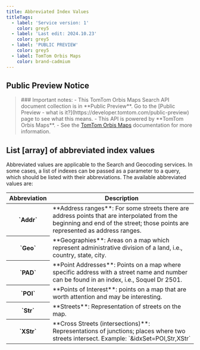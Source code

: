 ```yaml
---
title: Abbreviated Index Values
titleTags:
  - label: 'Service version: 1'
    color: grey5
  - label: 'Last edit: 2024.10.23'
    color: grey5
  - label: 'PUBLIC PREVIEW'
    color: grey5
  - label: TomTom Orbis Maps
    color: brand-cadmium
---
```


## Public Preview Notice  

<Blockquote type="announcement" hasIcon> 
### Important notes:
- This TomTom Orbis Maps Search API document collection is in **Public Preview**. Go to the  [Public Preview - what is it?](https://developer.tomtom.com/public-preview)  page to see what this means.
- This API is powered by **TomTom Orbis Maps**.
- See the <a href="https://developer.tomtom.com/tomtom-orbis-maps/documentation/introduction">TomTom Orbis Maps</a> documentation for more information.
</Blockquote>  


## List [array] of abbreviated index values  

Abbreviated values are applicable to the Search and Geocoding services. In some cases, a list of indexes can be passed as a parameter to a query, which should be listed with their abbreviations. The available abbreviated values are:  

<table data-notbreakword>
  <thead>
    <tr>
      <th scope="col" style={{ fontSize: '1em' }}>Abbreviation</th>
      <th scope="col" style={{ fontSize: '1em' }}>Description</th>
    </tr>
  </thead>
  <tbody>
    <tr>
      <th>`Addr`</th>
      <td>
        **Address ranges**: For some streets there are address points that
        are interpolated from the beginning and end of the street; those points
        are represented as address ranges.
      </td>
    </tr>
    <tr>
      <th>`Geo`</th>
      <td>
        **Geographies**: Areas on a map which represent administrative
        division of a land, i.e., country, state, city.
      </td>
    </tr>
    <tr>
      <th>`PAD`</th>
      <td>
        **Point Addresses**: Points on a map where specific address with a
        street name and number can be found in an index, i.e., Soquel Dr 2501.
      </td>
    </tr>
    <tr>
      <th>`POI`</th>
      <td>
        **Points of Interest**: points on a map that are worth attention and
        may be interesting.
      </td>
    </tr>
    <tr>
      <th>`Str`</th>
      <td>
        **Streets**: Representation of streets on the map.
      </td>
    </tr>
    <tr>
      <th>`XStr`</th>
      <td>
        **Cross Streets (intersections)**: Representations of junctions;
        places where two streets intersect.  
        Example: `&idxSet=POI,Str,XStr` 
      </td>
    </tr>
  </tbody> 
</table>  
